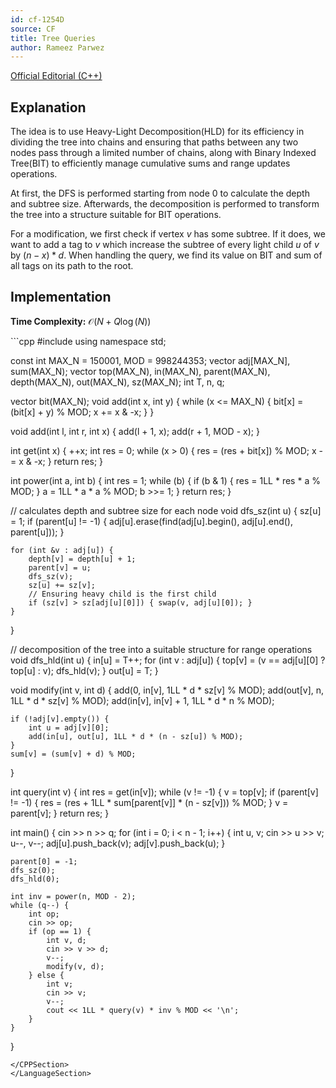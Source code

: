 ```yaml
---
id: cf-1254D
source: CF
title: Tree Queries
author: Rameez Parwez
---
```


[Official Editorial (C++)](https://codeforces.com/blog/entry/71594)

## Explanation

The idea is to use Heavy-Light Decomposition(HLD) for its efficiency in dividing the tree into chains and ensuring that paths between any two nodes pass through a limited number of chains, along with Binary Indexed Tree(BIT) to efficiently manage cumulative sums and range updates operations.

At first, the DFS is performed starting from node $0$ to calculate the depth and subtree size. Afterwards, the decomposition is performed to transform the tree into a structure suitable for BIT operations.

For a modification, we first check if vertex $v$ has some subtree. If it does, we want to add a tag to $v$ which increase the subtree of every light child $u$ of $v$ by $(n - x) * d$. When handling the query, we find its value on BIT and sum of all tags on its path to the root.

## Implementation

**Time Complexity:** $\mathcal{O} (N + Q \log(N))$

<LanguageSection>
<CPPSection>
```cpp
#include <bits/stdc++.h>
using namespace std;

const int MAX_N = 150001, MOD = 998244353;
vector<int> adj[MAX_N], sum(MAX_N);
vector<int> top(MAX_N), in(MAX_N), parent(MAX_N), depth(MAX_N), out(MAX_N),
    sz(MAX_N);
int T, n, q;

vector<int> bit(MAX_N);
void add(int x, int y) {
	while (x <= MAX_N) {
		bit[x] = (bit[x] + y) % MOD;
		x += x & -x;
	}
}

void add(int l, int r, int x) {
	add(l + 1, x);
	add(r + 1, MOD - x);
}

int get(int x) {
	++x;
	int res = 0;
	while (x > 0) {
		res = (res + bit[x]) % MOD;
		x -= x & -x;
	}
	return res;
}

int power(int a, int b) {
	int res = 1;
	while (b) {
		if (b & 1) { res = 1LL * res * a % MOD; }
		a = 1LL * a * a % MOD;
		b >>= 1;
	}
	return res;
}

// calculates depth and subtree size for each node
void dfs_sz(int u) {
	sz[u] = 1;
	if (parent[u] != -1) {
		adj[u].erase(find(adj[u].begin(), adj[u].end(), parent[u]));
	}

	for (int &v : adj[u]) {
		depth[v] = depth[u] + 1;
		parent[v] = u;
		dfs_sz(v);
		sz[u] += sz[v];
		// Ensuring heavy child is the first child
		if (sz[v] > sz[adj[u][0]]) { swap(v, adj[u][0]); }
	}
}

// decomposition of the tree into a suitable structure for range operations
void dfs_hld(int u) {
	in[u] = T++;
	for (int v : adj[u]) {
		top[v] = (v == adj[u][0] ? top[u] : v);
		dfs_hld(v);
	}
	out[u] = T;
}

void modify(int v, int d) {
	add(0, in[v], 1LL * d * sz[v] % MOD);
	add(out[v], n, 1LL * d * sz[v] % MOD);
	add(in[v], in[v] + 1, 1LL * d * n % MOD);

	if (!adj[v].empty()) {
		int u = adj[v][0];
		add(in[u], out[u], 1LL * d * (n - sz[u]) % MOD);
	}
	sum[v] = (sum[v] + d) % MOD;
}

int query(int v) {
	int res = get(in[v]);
	while (v != -1) {
		v = top[v];
		if (parent[v] != -1) {
			res = (res + 1LL * sum[parent[v]] * (n - sz[v])) % MOD;
		}
		v = parent[v];
	}
	return res;
}

int main() {
	cin >> n >> q;
	for (int i = 0; i < n - 1; i++) {
		int u, v;
		cin >> u >> v;
		u--, v--;
		adj[u].push_back(v);
		adj[v].push_back(u);
	}

	parent[0] = -1;
	dfs_sz(0);
	dfs_hld(0);

	int inv = power(n, MOD - 2);
	while (q--) {
		int op;
		cin >> op;
		if (op == 1) {
			int v, d;
			cin >> v >> d;
			v--;
			modify(v, d);
		} else {
			int v;
			cin >> v;
			v--;
			cout << 1LL * query(v) * inv % MOD << '\n';
		}
	}
}
```
</CPPSection>
</LanguageSection>

